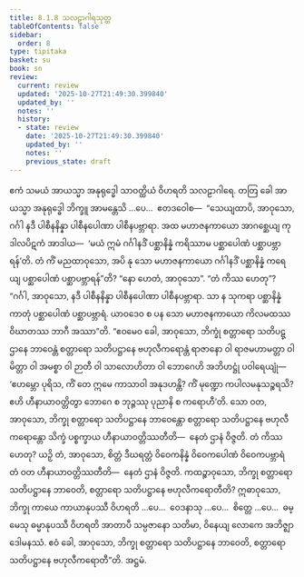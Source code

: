 ```yaml
---
title: 8.1.8 သလဠာဂါရသုတ္တ
tableOfContents: false
sidebar:
  order: 8
type: tipitaka
basket: su
book: sn
review:
  current: review
  updated: '2025-10-27T21:49:30.399840'
  updated_by: ''
  notes: ''
  history:
  - state: review
    date: '2025-10-27T21:49:30.399840'
    updated_by: ''
    notes: ''
    previous_state: draft
---
```



<ReviewStatus review={frontmatter.review} showDetails={true} />

<HypothesisAnnotation frontmatter={frontmatter} />

<DynamicBreadcrumb />

<Division number="906" book="sn" e="ch" v="18" p="418">

<Paragraph number="1578" book="sn">
ဧကံ သမယံ အာယသ္မာ အနုရုဒ္ဓေါ သာဝတ္ထိယံ ဝိဟရတိ သလဠာဂါရေ. တတြ ခေါ အာယသ္မာ အနုရုဒ္ဓေါ ဘိက္ခူ အာမန္တေသိ …ပေ…  ဧတဒဝေါစ—  “သေယျထာပိ, အာဝုသော, ဂင်္ဂါ နဒီ ပါစီနနိန္နာ ပါစီနပေါဏာ ပါစီနပဗ္ဘာရာ. အထ မဟာဇနကာယော အာဂစ္ဆေယျ ကုဒါလပိဋကံ အာဒါယ—  ‘မယံ ဣမံ ဂင်္ဂါနဒိံ ပစ္ဆာနိန္နံ ကရိဿာမ ပစ္ဆာပေါဏံ ပစ္ဆာပဗ္ဘာရန်’တိ. တံ ကိံ မညထာဝုသော, အပိ နု သော မဟာဇနကာယော ဂင်္ဂါနဒိံ ပစ္ဆာနိန္နံ ကရေယျ ပစ္ဆာပေါဏံ ပစ္ဆာပဗ္ဘာရန်”တိ? “နော ဟေတံ, အာဝုသော”. “တံ ကိဿ ဟေတု”? “ဂင်္ဂါ, အာဝုသော, နဒီ ပါစီနနိန္နာ ပါစီနပေါဏာ ပါစီနပဗ္ဘာရာ. သာ န သုကရာ ပစ္ဆာနိန္နံ ကာတုံ ပစ္ဆာပေါဏံ ပစ္ဆာပဗ္ဘာရံ. ယာဝဒေဝ စ ပန သော မဟာဇနကာယော ကိလမထဿ ဝိဃာတဿ ဘာဂီ အဿာ”တိ.
</Paragraph>

<Paragraph number="1579" book="sn">
“ဧဝမေဝ ခေါ, အာဝုသော, ဘိက္ခုံ စတ္တာရော သတိပဋ္ဌာနေ ဘာဝေန္တံ စတ္တာရော သတိပဋ္ဌာနေ ဗဟုလီကရောန္တံ ရာဇာနော ဝါ ရာဇမဟာမတ္တာ ဝါ မိတ္တာ ဝါ အမစ္စာ ဝါ ဉာတီ ဝါ သာလောဟိတာ ဝါ ဘောဂေဟိ အဘိဟဋ္ဌုံ ပဝါရေယျုံ—  ‘ဧဟမ္ဘော ပုရိသ, ကိံ တေ ဣမေ ကာသာဝါ အနုဒဟန္တိ? ကိံ မုဏ္ဍော ကပါလမနုသဉ္စရသိ? ဧဟိ ဟီနာယာဝတ္တိတွာ ဘောဂေ စ ဘုဉ္ဇဿု ပုညာနိ စ ကရောဟီ’တိ.
</Paragraph>

<Paragraph number="1580" book="sn">
သော ဝတ, အာဝုသော, ဘိက္ခု စတ္တာရော သတိပဋ္ဌာနေ ဘာဝေန္တော စတ္တာရော သတိပဋ္ဌာနေ ဗဟုလီကရောန္တော သိက္ခံ ပစ္စက္ခာယ ဟီနာယာဝတ္တိဿတီတိ—  နေတံ ဌာနံ ဝိဇ္ဇတိ. တံ ကိဿ ဟေတု? ယဉှိ တံ, အာဝုသော, စိတ္တံ ဒီဃရတ္တံ ဝိဝေကနိန္နံ ဝိဝေကပေါဏံ ဝိဝေကပဗ္ဘာရံ တံ ဝတ ဟီနာယာဝတ္တိဿတီတိ—  နေတံ ဌာနံ ဝိဇ္ဇတိ. ကထဉ္စာဝုသော, ဘိက္ခု စတ္တာရော သတိပဋ္ဌာနေ ဘာဝေတိ, စတ္တာရော သတိပဋ္ဌာနေ ဗဟုလီကရောတီတိ? ဣဓာဝုသော, ဘိက္ခု ကာယေ ကာယာနုပဿီ ဝိဟရတိ …ပေ…  ဝေဒနာသု …ပေ…  စိတ္တေ …ပေ…  ဓမ္မေသု ဓမ္မာနုပဿီ ဝိဟရတိ အာတာပီ သမ္ပဇာနော သတိမာ, ဝိနေယျ လောကေ အဘိဇ္ဈာဒေါမနဿံ. ဧဝံ ခေါ, အာဝုသော, ဘိက္ခု စတ္တာရော သတိပဋ္ဌာနေ ဘာဝေတိ, စတ္တာရော သတိပဋ္ဌာနေ ဗဟုလီကရောတီ”တိ.

</Paragraph>
</Division>

<Paragraph number="1581" type="center" book="sn">
အဋ္ဌမံ.
</Paragraph>